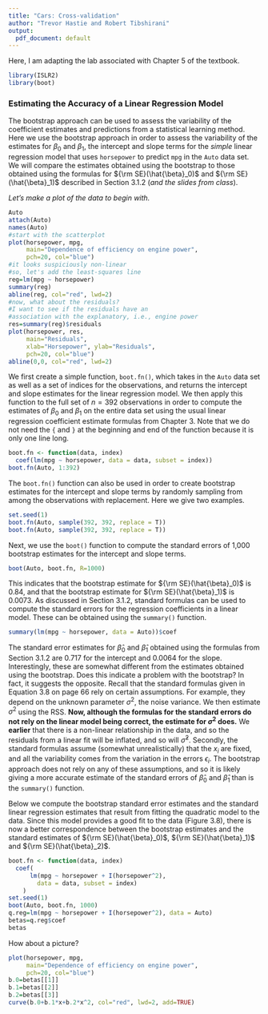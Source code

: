 ```yaml
---
title: "Cars: Cross-validation"
author: "Trevor Hastie and Robert Tibshirani"
output:
  pdf_document: default
---
```


Here, I am adapting the lab associated with Chapter 5 of the textbook. 

```r
library(ISLR2)
library(boot)
```

### Estimating the Accuracy of a Linear Regression Model

The bootstrap approach can be used  to assess the
variability of the coefficient estimates and predictions from a statistical learning method. Here we use the bootstrap approach in order to assess the variability of
the estimates for $\beta_0$ and $\beta_1$, the intercept and slope terms for the *simple* linear regression model
that uses  `horsepower` to predict `mpg` in the `Auto` data set. We will compare the estimates obtained using the bootstrap to those obtained using the formulas
for ${\rm SE}(\hat{\beta}_0)$ and ${\rm SE}(\hat{\beta}_1)$ described in Section 3.1.2 (*and the slides from class*).

*Let's make a plot of the data to begin with.*

```r
Auto
attach(Auto)
names(Auto)
#start with the scatterplot 
plot(horsepower, mpg, 
     main="Dependence of efficiency on engine power",
     pch=20, col="blue")
#it looks suspiciously non-linear
#so, let's add the least-squares line
reg=lm(mpg ~ horsepower)
summary(reg)
abline(reg, col="red", lwd=2)
#now, what about the residuals?
#I want to see if the residuals have an 
#association with the explanatory, i.e., engine power
res=summary(reg)$residuals
plot(horsepower, res, 
     main="Residuals", 
     xlab="Horsepower", ylab="Residuals",
     pch=20, col="blue")
abline(0,0, col="red", lwd=2)
```

We first create a simple function, `boot.fn()`, which takes in the `Auto` data set as well as a set of indices for the observations, and
returns the intercept and slope estimates for the linear regression model. We then apply this function
to the full set of $n=392$ observations in order to compute the estimates of $\beta_0$ and $\beta_1$ on the entire data set using the usual linear regression coefficient estimate
formulas from Chapter 3. Note that we do not need the `{` and `}` at the beginning and end of the function because it is only one line long.

```r
boot.fn <- function(data, index)
  coef(lm(mpg ~ horsepower, data = data, subset = index))
boot.fn(Auto, 1:392)
```

The `boot.fn()` function can also be used in order to create
bootstrap estimates for the intercept and slope terms by randomly sampling from among the observations with replacement. Here we give two examples.

```r
set.seed(1)
boot.fn(Auto, sample(392, 392, replace = T))
boot.fn(Auto, sample(392, 392, replace = T))
```

Next, we use the `boot()` function to compute the standard errors of 1,000 bootstrap estimates for the intercept and slope terms.

```r
boot(Auto, boot.fn, R=1000)
```

This indicates that the bootstrap estimate for ${\rm SE}(\hat{\beta}_0)$ is $0.84$, and that the bootstrap estimate for ${\rm SE}(\hat{\beta}_1)$ is $0.0073$.
As discussed in Section 3.1.2, standard formulas can be used to compute the standard errors for the regression coefficients in a linear model. These can be obtained using the  `summary()` function.

```r
summary(lm(mpg ~ horsepower, data = Auto))$coef
```


The standard error estimates for $\hat{\beta}_0$ and
$\hat{\beta}_1$ obtained using the formulas from
Section 3.1.2 are $0.717$ for the intercept and $0.0064$
for the slope. Interestingly, these are somewhat different from the
estimates obtained using the bootstrap.  Does this indicate a problem
with the bootstrap? In fact, it suggests the opposite.  Recall that
the standard formulas given in Equation 3.8 on page 66 rely on certain assumptions. For example, they depend
on the unknown parameter $\sigma^2$, the noise variance. We then estimate $\sigma^2$
using the RSS. **Now, although the formulas for the standard errors do not rely on the linear model
being correct, the estimate for $\sigma^2$ does.**
We **earlier** that there is a non-linear relationship in the data, and so the residuals from a linear fit will be inflated, and so will $\hat{\sigma}^2$.
Secondly, the standard formulas assume (somewhat unrealistically) that the $x_i$ are fixed, and all the variability comes from the variation in the errors $\epsilon_i$.
The bootstrap approach does not rely on any of these assumptions, and so it is
likely giving a more accurate estimate of the standard errors of $\hat{\beta}_0$ and $\hat{\beta}_1$ than is the `summary()`
function.

Below we compute the bootstrap standard error estimates and the standard linear regression estimates that result from fitting the quadratic model to the data. Since this model provides a good fit to the data (Figure 3.8), there is now a better correspondence between the bootstrap estimates and the standard estimates of ${\rm SE}(\hat{\beta}_0)$, ${\rm SE}(\hat{\beta}_1)$ and ${\rm SE}(\hat{\beta}_2)$.

```r
boot.fn <- function(data, index)
  coef(
      lm(mpg ~ horsepower + I(horsepower^2), 
        data = data, subset = index)
    )
set.seed(1)
boot(Auto, boot.fn, 1000)
q.reg=lm(mpg ~ horsepower + I(horsepower^2), data = Auto)
betas=q.reg$coef
betas
```
How about a picture?
```r
plot(horsepower, mpg, 
     main="Dependence of efficiency on engine power",
     pch=20, col="blue")
b.0=betas[[1]]
b.1=betas[[2]]
b.2=betas[[3]]
curve(b.0+b.1*x+b.2*x^2, col="red", lwd=2, add=TRUE)
```


